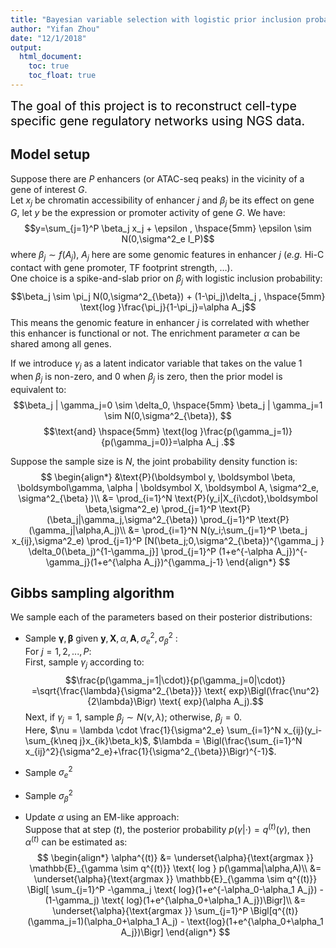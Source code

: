 ```yaml
---
title: "Bayesian variable selection with logistic prior inclusion probability"
author: "Yifan Zhou"
date: "12/1/2018"
output: 
  html_document: 
    toc: true
    toc_float: true
---
```


<span style="color:black; font-size:1.4em;">The goal of this project is to reconstruct cell-type specific gene regulatory networks using NGS data.

## Model setup

Suppose there are _P_ enhancers (or ATAC-seq peaks) in the vicinity of a gene of interest _G_.    
Let $x_j$ be chromatin accessibility of enhancer _j_ and $\beta_j$ be its effect on gene _G_, let _y_ be the expression or promoter activity of gene _G_. We have:
$$y=\sum_{j=1}^P \beta_j x_j + \epsilon , \hspace{5mm} \epsilon \sim N(0,\sigma^2_e I_P)$$
where $\beta_j \sim f(A_j)$, $A_j$ here are some genomic features in enhancer _j_ (_e.g._ Hi-C contact with gene promoter, TF footprint strength, ...).   
One choice is a spike-and-slab prior on $\beta_j$ with logistic inclusion probability:
$$\beta_j \sim \pi_j N(0,\sigma^2_{\beta}) + (1-\pi_j)\delta_j , \hspace{5mm} \text{log }\frac{\pi_j}{1-\pi_j}=\alpha A_j$$
This means the genomic feature in enhancer _j_ is correlated with whether this enhancer is functional or not. The enrichment parameter $\alpha$ can be shared among all genes.

If we introduce $\gamma_j$ as a latent indicator variable that takes on the value 1 when $\beta_j$ is non-zero, and 0 when $\beta_j$ is zero, then the prior model is equivalent to:
$$\beta_j | \gamma_j=0 \sim \delta_0, \hspace{5mm}  \beta_j | \gamma_j=1 \sim N(0,\sigma^2_{\beta}), $$
$$\text{and}  \hspace{5mm}  \text{log }\frac{p(\gamma_j=1)}{p(\gamma_j=0)}=\alpha A_j .$$

Suppose the sample size is _N_, the joint probability density function is:
$$
\begin{align*}
&\text{P}(\boldsymbol y, \boldsymbol \beta, \boldsymbol\gamma, \alpha | \boldsymbol X, \boldsymbol A, \sigma^2_e, \sigma^2_{\beta} )\\ 
&= \prod_{i=1}^N \text{P}(y_i|X_{i\cdot},\boldsymbol \beta,\sigma^2_e) \prod_{j=1}^P \text{P}(\beta_j|\gamma_j,\sigma^2_{\beta}) \prod_{j=1}^P \text{P}(\gamma_j|\alpha,A_j)\\
&= \prod_{i=1}^N N(y_i;\sum_{j=1}^P \beta_j x_{ij},\sigma^2_e) \prod_{j=1}^P [N(\beta_j;0,\sigma^2_{\beta})^{\gamma_j } \delta_0(\beta_j)^{1-\gamma_j}] \prod_{j=1}^P (1+e^{-\alpha A_j})^{-\gamma_j}(1+e^{\alpha A_j})^{\gamma_j-1}
\end{align*}
$$

## Gibbs sampling algorithm

We sample each of the parameters based on their posterior distributions:

* Sample $\boldsymbol \gamma, \boldsymbol \beta$ given $\boldsymbol y, \boldsymbol X, \alpha, \boldsymbol A, \sigma^2_e, \sigma^2_{\beta}$ :   
For $j=1,2, ... ,P$:    
First, sample $\gamma_j$ according to: 
$$\frac{p(\gamma_j=1|\cdot)}{p(\gamma_j=0|\cdot)} =\sqrt{\frac{\lambda}{\sigma^2_{\beta}}} \text{ exp}\Bigl(\frac{\nu^2}{2\lambda}\Bigr) \text{ exp}(\alpha A_j).$$
Next, if $\gamma_j=1$, sample $\beta_j \sim N(\nu, \lambda)$; otherwise, $\beta_j=0$.   
Here, $\nu = \lambda \cdot \frac{1}{\sigma^2_e} \sum_{i=1}^N x_{ij}(y_i-\sum_{k\neq j}x_{ik}\beta_k)$,
$\lambda = \Bigl(\frac{\sum_{i=1}^N x_{ij}^2}{\sigma^2_e}+\frac{1}{\sigma^2_{\beta}}\Bigr)^{-1}$.

* Sample $\sigma^2_e$

* Sample $\sigma^2_{\beta}$

* Update $\alpha$ using an EM-like approach:   
Suppose that at step $(t)$, the posterior probability $p(\gamma|\cdot)=q^{(t)}(\gamma)$, then $\alpha^{(t)}$ can be estimated as:
$$
\begin{align*}
\alpha^{(t)} &= \underset{\alpha}{\text{argmax }} \mathbb{E}_{\gamma \sim q^{(t)}} \text{ log } p(\gamma|\alpha,A)\\
&= \underset{\alpha}{\text{argmax }} \mathbb{E}_{\gamma \sim q^{(t)}} \Bigl[ \sum_{j=1}^P -\gamma_j \text{ log}(1+e^{-\alpha_0-\alpha_1 A_j}) - (1-\gamma_j) \text{ log}(1+e^{\alpha_0+\alpha_1 A_j})\Bigr]\\
&= \underset{\alpha}{\text{argmax }} \sum_{j=1}^P \Bigl[q^{(t)}(\gamma_j=1)(\alpha_0+\alpha_1 A_j) - \text{log}(1+e^{\alpha_0+\alpha_1 A_j})\Bigr]
\end{align*}
$$

